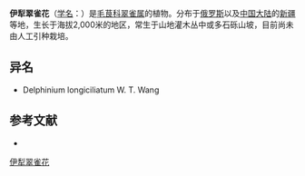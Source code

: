 {{Speciesbox
| name = 伊犁翠雀花
| status = 
| status_system = 
| image =
| genus = Delphinium
| species = iliense
| authority = Huth in Bot.
}}

'''伊犁翠雀花'''（[[学名|学名]]：{{lang|la|''Delphinium iliense''}}）是[[毛茛科|毛茛科]][[翠雀属|翠雀属]]的植物。分布于[[俄罗斯|俄罗斯]]以及[[中国大陆|中国大陆]]的[[新疆|新疆]]等地，生长于海拔2,000米的地区，常生于山地灌木丛中或多石砾山坡，目前尚未由人工引种栽培。

== 异名 ==
* Delphinium longiciliatum W. T. Wang

== 参考文献 ==
<div class="references-small">
* {{cite web| url =http://www.bioinfo.cn/db05/KmzwSpecies.php?action=view&id=18439| title =伊犁翠雀花| work =《中国高等植物数据库全库》| publisher =中国科学院微生物研究所| author =昆明植物研究所| accessdate =2009-02-25| deadurl =yes| archiveurl =https://web.archive.org/web/20160305020718/http://www.bioinfo.cn/db05/KmzwSpecies.php?action=view&id=18439| archivedate =2016-03-05}}
</div>
{{Taxonbar|from=Q10885068}}

[[Category:翠雀属|伊犁翠雀花]]


{{植物小作品}}